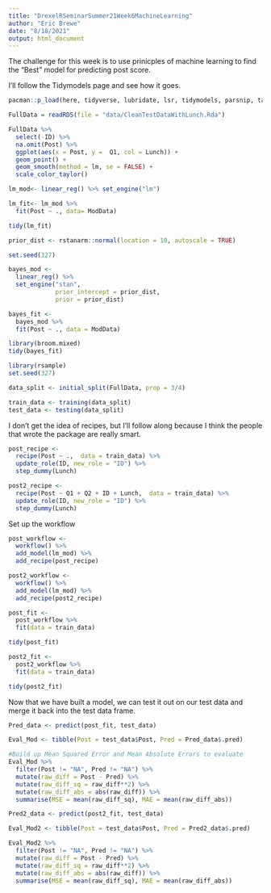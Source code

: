 ```yaml
---
title: "DrexelRSeminarSummer21Week6MachineLearning"
author: "Eric Brewe"
date: "8/18/2021"
output: html_document
---
```


The challenge for this week is to use prinicples of machine learning to find the "Best"  model for predicting post score.  

I'll follow the Tidymodels page and see how it goes.

```r
pacman::p_load(here, tidyverse, lubridate, lsr, tidymodels, parsnip, tayloRswift, rsample)

FullData = readRDS(file = "data/CleanTestDataWithLunch.Rda")

```

```r

FullData %>%
  select(-ID) %>%
  na.omit(Post) %>%
  ggplot(aes(x = Post, y =  Q1, col = Lunch)) +
  geom_point() + 
  geom_smooth(method = lm, se = FALSE) +
  scale_color_taylor()

```

```r

lm_mod<- linear_reg() %>% set_engine("lm")

lm_fit<- lm_mod %>%
  fit(Post ~ ., data= ModData)

tidy(lm_fit)

```

```r

prior_dist <- rstanarm::normal(location = 10, autoscale = TRUE)

set.seed(327)

bayes_mod <- 
  linear_reg() %>%
  set_engine("stan",
             prior_intercept = prior_dist,
             prior = prior_dist)

bayes_fit <- 
  bayes_mod %>%
  fit(Post ~ ., data = ModData)

library(broom.mixed)
tidy(bayes_fit)

```


```r

library(rsample)
set.seed(327)

data_split <- initial_split(FullData, prop = 3/4)

train_data <- training(data_split)
test_data <- testing(data_split)
```




I don't get the idea of recipes, but I'll follow along because I think the people that wrote the package are really smart. 

```r

post_recipe <-
  recipe(Post ~ .,  data = train_data) %>%
  update_role(ID, new_role = "ID") %>%
  step_dummy(Lunch)

post2_recipe <-
  recipe(Post ~ Q1 + Q2 + ID + Lunch,  data = train_data) %>%
  update_role(ID, new_role = "ID") %>%
  step_dummy(Lunch)

```


Set up the workflow 
```r

post_workflow <- 
  workflow() %>%
  add_model(lm_mod) %>%
  add_recipe(post_recipe)

post2_workflow <- 
  workflow() %>%
  add_model(lm_mod) %>%
  add_recipe(post2_recipe)

```


```r

post_fit <-
  post_workflow %>%
  fit(data = train_data)

tidy(post_fit)

post2_fit <-
  post2_workflow %>%
  fit(data = train_data)

tidy(post2_fit)
```

Now that we have built a model, we can test it out on our test data and merge it back into the test data frame. 
```r

Pred_data <- predict(post_fit, test_data)

Eval_Mod <- tibble(Post = test_data$Post, Pred = Pred_data$.pred)

#Build up Mean Squared Error and Mean Absolute Errors to evaluate 
Eval_Mod %>%
  filter(Post != "NA", Pred != "NA") %>%
  mutate(raw_diff = Post - Pred) %>%
  mutate(raw_diff_sq = raw_diff**2) %>%
  mutate(raw_diff_abs = abs(raw_diff)) %>%
  summarise(MSE = mean(raw_diff_sq), MAE = mean(raw_diff_abs))

Pred2_data <- predict(post2_fit, test_data)

Eval_Mod2 <- tibble(Post = test_data$Post, Pred = Pred2_data$.pred)

Eval_Mod2 %>%
  filter(Post != "NA", Pred != "NA") %>%
  mutate(raw_diff = Post - Pred) %>%
  mutate(raw_diff_sq = raw_diff**2) %>%
  mutate(raw_diff_abs = abs(raw_diff)) %>%
  summarise(MSE = mean(raw_diff_sq), MAE = mean(raw_diff_abs))
```



